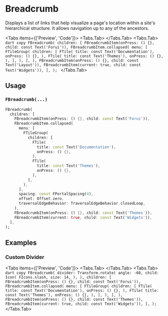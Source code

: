 
# Breadcrumb

Displays a list of links that help visualize a page's location within a site's hierarchical structure.
It allows navigation up to any of the ancestors.

<LinkBadgeGroup>
    <LinkBadge label="API Reference" href="https://pub.dev/documentation/forui/latest/forui.widgets.breadcrumb/"/>
</LinkBadgeGroup>

<Tabs items={['Preview', 'Code']}>
    <Tabs.Tab>
        <Widget name='breadcrumb' variant='default' height={400}/>
    </Tabs.Tab>
    <Tabs.Tab>
        ```dart copy
        FBreadcrumb(
          children: [
            FBreadcrumbItem(onPress: () {}, child: const Text('Forui')),
            FBreadcrumbItem.collapsed(
              menu: [
                FTileGroup(
                  children: [
                    FTile(
                      title: const Text('Documentation'),
                      onPress: () {},
                    ),
                    FTile(
                      title: const Text('Themes'),
                      onPress: () {},
                    ),
                  ],
                ),
              ],
            ),
            FBreadcrumbItem(onPress: () {}, child: const Text('Layout')),
            FBreadcrumbItem(current: true, child: const Text('Widgets')),
          ],
        );
        ```
    </Tabs.Tab>
</Tabs>

## Usage

### `FBreadcrumb(...)`

```dart copy
FBreadcrumb(
  children: [
    FBreadcrumbItem(onPress: () {}, child: const Text('Forui')),
    FBreadcrumbItem.collapsed(
      menu: [
        FTileGroup(
          children: [
            FTile(
              title: const Text('Documentation'),
              onPress: () {},
            ),
            FTile(
              title: const Text('Themes'),
              onPress: () {},
            ),
          ],
        ),
      ],
      spacing: const FPortalSpacing(4),
      offset: Offset.zero,
      traversalEdgeBehavior: TraversalEdgeBehavior.closedLoop,
    ),
    FBreadcrumbItem(onPress: () {}, child: const Text('Themes')),
    FBreadcrumbItem(current: true, child: const Text('Widgets')),
  ],
);
```

## Examples

### Custom Divider

<Tabs items={['Preview', 'Code']}>
    <Tabs.Tab>
        <Widget name='breadcrumb' variant='divider' height={400}/>
    </Tabs.Tab>
    <Tabs.Tab>
        ```dart copy
        FBreadcrumb(
          divider: Transform.rotate(
            angle: -60,
            child: Icon(
              FIcons.slash,
              size: 14,
            ),
          ),
          children: [
            FBreadcrumbItem(onPress: () {}, child: const Text('Forui')),
            FBreadcrumbItem.collapsed(
              menu: [
                FTileGroup(
                  children: [
                    FTile(
                      title: const Text('Documentation'),
                      onPress: () {},
                    ),
                    FTile(
                      title: const Text('Themes'),
                      onPress: () {},
                    ),
                  ],
                ),
              ],
            ),
            FBreadcrumbItem(onPress: () {}, child: const Text('Themes')),
            FBreadcrumbItem(current: true, child: const Text('Widgets')),
          ],
        );
        ```
    </Tabs.Tab>
</Tabs>
